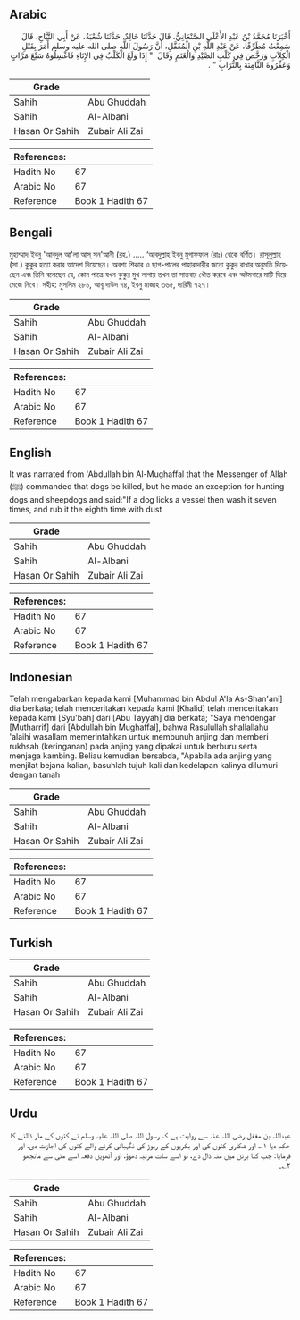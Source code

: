 ## Arabic


<div dir="rtl" lang="ar" style={{fontSize:'larger',backgroundColor:'#f8f9fa',padding:20}}>
أَخْبَرَنَا مُحَمَّدُ بْنُ عَبْدِ الأَعْلَى الصَّنْعَانِيُّ، قَالَ حَدَّثَنَا خَالِدٌ، حَدَّثَنَا شُعْبَةُ، عَنْ أَبِي التَّيَّاحِ، قَالَ سَمِعْتُ مُطَرِّفًا، عَنْ عَبْدِ اللَّهِ بْنِ الْمُغَفَّلِ، أَنَّ رَسُولَ اللَّهِ صلى الله عليه وسلم أَمَرَ بِقَتْلِ الْكِلاَبِ وَرَخَّصَ فِي كَلْبِ الصَّيْدِ وَالْغَنَمِ وَقَالَ ‏ "‏ إِذَا وَلَغَ الْكَلْبُ فِي الإِنَاءِ فَاغْسِلُوهُ سَبْعَ مَرَّاتٍ وَعَفِّرُوهُ الثَّامِنَةَ بِالتُّرَابِ ‏"‏ ‏.‏
</div>
<div style={{backgroundColor:'#f8f9fa',padding:20, marginBottom: 10}}><table> <thead> <tr> <th>Grade</th> <th></th> </tr> </thead> <tbody> <tr><td>Sahih</td><td>Abu Ghuddah</td></tr><tr><td>Sahih</td><td>Al-Albani</td></tr><tr><td>Hasan Or Sahih</td><td>Zubair Ali Zai</td></tr></tbody></table><table> <thead> <tr> <th>References:</th> <th></th> </tr> </thead> <tbody><tr><td>Hadith No</td><td>67</td></tr><tr><td>Arabic No</td><td>67</td></tr><tr><td>Reference</td><td>Book 1 Hadith 67</td></tr></tbody></table></div>

## Bengali


<div dir="ltr" lang="bn" style={{fontSize:'larger',backgroundColor:'#f8f9fa',padding:20}}>
মুহাম্মাদ ইবনু 'আবদুল আ'লা আস্ সন'আনী (রহ.) ..... ‘আবদুল্লাহ ইবনু মুগাফফাল (রাঃ) থেকে বর্ণিত। রাসূলুল্লাহ (সা.) কুকুর হত্যা করার আদেশ দিয়েছেন। অবশ্য শিকার ও ছাগ-পালের পাহারাদারীর জন্যে কুকুর রাখার অনুমতি দিয়েছেন এবং তিনি বলেছেন যে, কোন পাত্রে যখন কুকুর মুখ লাগায় তখন তা সাতবার ধৌত করবে এবং অষ্টমবারে মাটি দিয়ে মেজে নিবে। সহীহ: মুসলিম ২৮০, আবূ দাউদ ৭৪, ইবনু মাজাহ ৩৬৫, দারিমী ৭২৭।
</div>
<div style={{backgroundColor:'#f8f9fa',padding:20, marginBottom: 10}}><table> <thead> <tr> <th>Grade</th> <th></th> </tr> </thead> <tbody> <tr><td>Sahih</td><td>Abu Ghuddah</td></tr><tr><td>Sahih</td><td>Al-Albani</td></tr><tr><td>Hasan Or Sahih</td><td>Zubair Ali Zai</td></tr></tbody></table><table> <thead> <tr> <th>References:</th> <th></th> </tr> </thead> <tbody><tr><td>Hadith No</td><td>67</td></tr><tr><td>Arabic No</td><td>67</td></tr><tr><td>Reference</td><td>Book 1 Hadith 67</td></tr></tbody></table></div>

## English


<div dir="ltr" lang="en" style={{fontSize:'larger',backgroundColor:'#f8f9fa',padding:20}}>
It was narrated from 'Abdullah bin Al-Mughaffal that the Messenger of Allah (ﷺ) commanded that dogs be killed, but he made an exception for hunting dogs and sheepdogs and said:"If a dog licks a vessel then wash it seven times, and rub it the eighth time with dust
</div>
<div style={{backgroundColor:'#f8f9fa',padding:20, marginBottom: 10}}><table> <thead> <tr> <th>Grade</th> <th></th> </tr> </thead> <tbody> <tr><td>Sahih</td><td>Abu Ghuddah</td></tr><tr><td>Sahih</td><td>Al-Albani</td></tr><tr><td>Hasan Or Sahih</td><td>Zubair Ali Zai</td></tr></tbody></table><table> <thead> <tr> <th>References:</th> <th></th> </tr> </thead> <tbody><tr><td>Hadith No</td><td>67</td></tr><tr><td>Arabic No</td><td>67</td></tr><tr><td>Reference</td><td>Book 1 Hadith 67</td></tr></tbody></table></div>

## Indonesian


<div dir="ltr" lang="id" style={{fontSize:'larger',backgroundColor:'#f8f9fa',padding:20}}>
Telah mengabarkan kepada kami [Muhammad bin Abdul A'la As-Shan'ani] dia berkata; telah menceritakan kepada kami [Khalid] telah menceritakan kepada kami [Syu'bah] dari [Abu Tayyah] dia berkata; "Saya mendengar [Mutharrif] dari [Abdullah bin Mughaffal], bahwa Rasulullah shallallahu 'alaihi wasallam memerintahkan untuk membunuh anjing dan memberi rukhsah (keringanan) pada anjing yang dipakai untuk berburu serta menjaga kambing. Beliau kemudian bersabda, "Apabila ada anjing yang menjilat bejana kalian, basuhlah tujuh kali dan kedelapan kalinya dilumuri dengan tanah
</div>
<div style={{backgroundColor:'#f8f9fa',padding:20, marginBottom: 10}}><table> <thead> <tr> <th>Grade</th> <th></th> </tr> </thead> <tbody> <tr><td>Sahih</td><td>Abu Ghuddah</td></tr><tr><td>Sahih</td><td>Al-Albani</td></tr><tr><td>Hasan Or Sahih</td><td>Zubair Ali Zai</td></tr></tbody></table><table> <thead> <tr> <th>References:</th> <th></th> </tr> </thead> <tbody><tr><td>Hadith No</td><td>67</td></tr><tr><td>Arabic No</td><td>67</td></tr><tr><td>Reference</td><td>Book 1 Hadith 67</td></tr></tbody></table></div>

## Turkish


<div dir="ltr" lang="tr" style={{fontSize:'larger',backgroundColor:'#f8f9fa',padding:20}}>

</div>
<div style={{backgroundColor:'#f8f9fa',padding:20, marginBottom: 10}}><table> <thead> <tr> <th>Grade</th> <th></th> </tr> </thead> <tbody> <tr><td>Sahih</td><td>Abu Ghuddah</td></tr><tr><td>Sahih</td><td>Al-Albani</td></tr><tr><td>Hasan Or Sahih</td><td>Zubair Ali Zai</td></tr></tbody></table><table> <thead> <tr> <th>References:</th> <th></th> </tr> </thead> <tbody><tr><td>Hadith No</td><td>67</td></tr><tr><td>Arabic No</td><td>67</td></tr><tr><td>Reference</td><td>Book 1 Hadith 67</td></tr></tbody></table></div>

## Urdu


<div dir="rtl" lang="ur" style={{fontSize:'larger',backgroundColor:'#f8f9fa',padding:20}}>
عبداللہ بن مغفل رضی اللہ عنہ سے روایت ہے کہ رسول اللہ صلی اللہ علیہ وسلم نے کتوں کے مار ڈالنے کا حکم دیا ۱؎ اور شکاری کتوں کی اور بکریوں کے ریوڑ کی نگہبانی کرنے والے کتوں کی اجازت دی، اور فرمایا: جب کتا برتن میں منہ ڈال دے، تو اسے سات مرتبہ دھوؤ، اور آٹھویں دفعہ اسے مٹی سے مانجھو ۲؎۔
</div>
<div style={{backgroundColor:'#f8f9fa',padding:20, marginBottom: 10}}><table> <thead> <tr> <th>Grade</th> <th></th> </tr> </thead> <tbody> <tr><td>Sahih</td><td>Abu Ghuddah</td></tr><tr><td>Sahih</td><td>Al-Albani</td></tr><tr><td>Hasan Or Sahih</td><td>Zubair Ali Zai</td></tr></tbody></table><table> <thead> <tr> <th>References:</th> <th></th> </tr> </thead> <tbody><tr><td>Hadith No</td><td>67</td></tr><tr><td>Arabic No</td><td>67</td></tr><tr><td>Reference</td><td>Book 1 Hadith 67</td></tr></tbody></table></div>